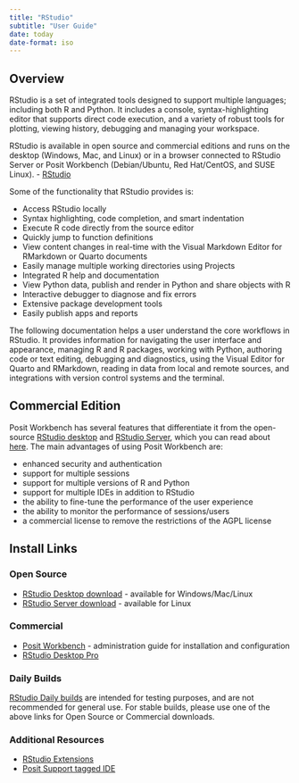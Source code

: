 ```yaml
---
title: "RStudio"
subtitle: "User Guide"
date: today
date-format: iso
---
```


## Overview

RStudio is a set of integrated tools designed to support multiple languages; including both R and Python. It includes a console, syntax-highlighting editor that supports direct code execution, and a variety of robust tools for plotting, viewing history, debugging and managing your workspace.

RStudio is available in open source and commercial editions and runs on the desktop (Windows, Mac, and Linux) or in a browser connected to RStudio Server or Posit Workbench (Debian/Ubuntu, Red Hat/CentOS, and SUSE Linux). - [RStudio](https://www.rstudio.com/products/rstudio/)

Some of the functionality that RStudio provides is:

-   Access RStudio locally\
-   Syntax highlighting, code completion, and smart indentation\
-   Execute R code directly from the source editor\
-   Quickly jump to function definitions\
-   View content changes in real-time with the Visual Markdown Editor for RMarkdown or Quarto documents\
-   Easily manage multiple working directories using Projects\
-   Integrated R help and documentation\
-   View Python data, publish and render in Python and share objects with R
-   Interactive debugger to diagnose and fix errors\
-   Extensive package development tools\
-   Easily publish apps and reports\

The following documentation helps a user understand the core workflows in RStudio. It provides information for navigating the user interface and appearance, managing R and R packages, working with Python, authoring code or text editing, debugging and diagnostics, using the Visual Editor for Quarto and RMarkdown, reading in data from local and remote sources, and integrations with version control systems and the terminal.

## Commercial Edition

Posit Workbench has several features that differentiate it from the open-source [RStudio desktop](https://www.rstudio.com/products/rstudio/) and [RStudio Server](https://www.rstudio.com/products/rstudio/#rstudio-server), which you can read about [here](https://www.rstudio.com/products/workbench/comparison/). The main advantages of using Posit Workbench are:

- enhanced security and authentication
- support for multiple sessions
- support for multiple versions of R and Python
- support for multiple IDEs in addition to RStudio
- the ability to fine-tune the performance of the user experience
- the ability to monitor the performance of sessions/users
- a commercial license to remove the restrictions of the AGPL license

## Install Links

### Open Source

- [RStudio Desktop download](https://www.rstudio.com/products/rstudio/download/) - available for Windows/Mac/Linux
- [RStudio Server download](https://www.rstudio.com/products/rstudio/download-server/) - available for Linux

### Commercial

- [Posit Workbench](https://docs.rstudio.com/rsw/installation/) - administration guide for installation and configuration
- [RStudio Desktop Pro](https://www.rstudio.com/products/rstudio-desktop-pro/download-commercial/)

::: {.callout-caution }

### Daily Builds

[RStudio Daily builds](https://dailies.rstudio.com/) are intended for testing purposes, and are not recommended for general use. For stable builds, please use one of the above links for Open Source or Commercial downloads.
:::


### Additional Resources

- [RStudio Extensions](https://rstudio.github.io/rstudio-extensions/index.html)
- [Posit Support tagged IDE](https://support.rstudio.com/hc/en-us/sections/203994097-RStudio-IDE)
